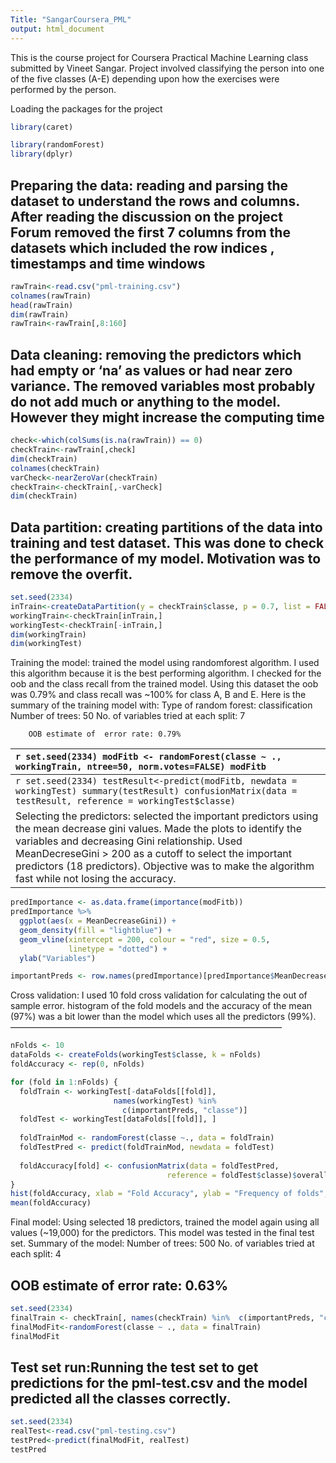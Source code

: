 ```yaml
---
Title: "SangarCoursera_PML"
output: html_document
---
```

This is the course project for Coursera Practical Machine Learning class submitted by Vineet Sangar. 
Project involved classifying the person into one of the five classes (A-E) depending upon how the 
exercises were performed by the person. 

Loading the packages for the project
```r
library(caret)

library(randomForest)
library(dplyr)
```
Preparing the data: reading and parsing the dataset to understand the rows and columns. After reading the discussion on the project Forum removed the first 7 columns from the datasets which included the row indices , timestamps and time windows
-------------------------------------------------------------------------------------------------
```r
rawTrain<-read.csv("pml-training.csv")
colnames(rawTrain)
head(rawTrain)
dim(rawTrain)
rawTrain<-rawTrain[,8:160]

```

Data cleaning:  removing the predictors which had empty or 'na' as values or had near zero variance. The removed variables most probably do not add much or anything to the model. However they might increase the computing time
------------------------------------------------------------------------------------------
```r
check<-which(colSums(is.na(rawTrain)) == 0)
checkTrain<-rawTrain[,check]
dim(checkTrain)
colnames(checkTrain)
varCheck<-nearZeroVar(checkTrain)
checkTrain<-checkTrain[,-varCheck]
dim(checkTrain)

```

Data partition: creating partitions of the data into training and test dataset. This was done to check the performance of my model. Motivation was to remove the overfit. 
-------------------------------------------------------------------------------------
```r
set.seed(2334)
inTrain<-createDataPartition(y = checkTrain$classe, p = 0.7, list = FALSE)
workingTrain<-checkTrain[inTrain,]
workingTest<-checkTrain[-inTrain,]
dim(workingTrain)
dim(workingTest)
```

Training the model: trained the model using randomforest algorithm. I used this algorithm because it is the best performing algorithm. I checked for the oob and the class recall from the trained model. Using this dataset the oob was 0.79% and class recall was ~100% for class A, B and E.
Here is the summary of the training model with:
 Type of random forest: classification
                     Number of trees: 50
No. of variables tried at each split: 7

        OOB estimate of  error rate: 0.79%

---------------------------------------------------------------------------------------------
```r
set.seed(2334)
modFitb <- randomForest(classe ~ ., workingTrain, ntree=50, norm.votes=FALSE)
modFitb
```

Testing on the model on the test dataset: ran the model with test dataset to check for the prediction and errors in classification. Classes E was predicted the best, classes C and D were predicted with highest misclassification. Average accuracy was 99.34%. Satisified with the model.

Overall Statistics
                                         
               Accuracy : 0.9934         
                 95% CI : (0.991, 0.9953)
    No Information Rate : 0.2845         
    P-Value [Acc > NIR] : < 2.2e-16     
---------------------------------------------------------------------------------------------
```r
set.seed(2334)
testResult<-predict(modFitb, newdata = workingTest)
summary(testResult)
confusionMatrix(data = testResult, reference = workingTest$classe)
```

Selecting the predictors: selected the important predictors using the mean decrease gini values. Made the plots to identify the variables and decreasing Gini relationship. Used MeanDecreseGini > 200 as a cutoff to select the important predictors (18 predictors). Objective was to make the algorithm fast while not losing the accuracy.
---------------------------------------------------------------------------------------------
```r
predImportance <- as.data.frame(importance(modFitb))
predImportance %>%
  ggplot(aes(x = MeanDecreaseGini)) +
  geom_density(fill = "lightblue") +
  geom_vline(xintercept = 200, colour = "red", size = 0.5,
             linetype = "dotted") +
  ylab("Variables")

importantPreds <- row.names(predImportance)[predImportance$MeanDecreaseGini > 200]
```

Cross validation: I used 10 fold cross validation for calculating the out of sample error. 
histogram of the fold models and the accuracy of the mean (97%) was a bit lower than the model which uses all the predictors (99%). 
---------------------------------------------------------------------------------------------
```r
nFolds <- 10
dataFolds <- createFolds(workingTest$classe, k = nFolds)
foldAccuracy <- rep(0, nFolds)

for (fold in 1:nFolds) {
  foldTrain <- workingTest[-dataFolds[[fold]],
                       names(workingTest) %in%
                         c(importantPreds, "classe")]
  foldTest <- workingTest[dataFolds[[fold]], ]
  
  foldTrainMod <- randomForest(classe ~., data = foldTrain)
  foldTestPred <- predict(foldTrainMod, newdata = foldTest)
  
  foldAccuracy[fold] <- confusionMatrix(data = foldTestPred,
                                   reference = foldTest$classe)$overall[1]
}
hist(foldAccuracy, xlab = "Fold Accuracy", ylab = "Frequency of folds", col = "lightblue")
mean(foldAccuracy)

````
Final model: Using selected 18 predictors, trained the model again using all values (~19,000) for 
the predictors. This model was tested in the final test set.
Summary of the model:
Number of trees: 500
No. of variables tried at each split: 4

        OOB estimate of  error rate: 0.63% 
---------------------------------------------------------------------------------------------
```r
set.seed(2334)
finalTrain <- checkTrain[, names(checkTrain) %in%  c(importantPreds, "classe")]
finalModFit<-randomForest(classe ~ ., data = finalTrain)
finalModFit

```
Test set run:Running the test set to get predictions for the pml-test.csv and the model predicted all the classes correctly. 
---------------------------------------------------------------------------------------------
```r
set.seed(2334)
realTest<-read.csv("pml-testing.csv")
testPred<-predict(finalModFit, realTest)
testPred
```





